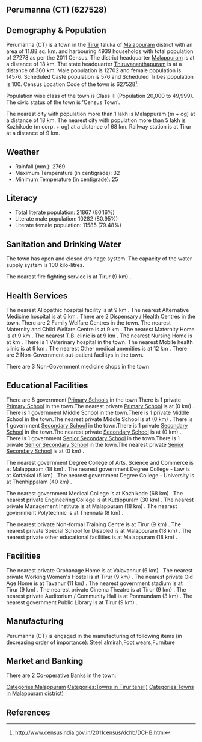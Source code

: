 {{Infobox settlement
| name=Perumanna (CT)
| native_name=
| native_name_lang=
| other_name=
| nickname=
| settlement_type=Town
| image_skyline=
| image_alt=
| image_caption=
| pushpin_map=India Kerala
| pushpin_label_position=right
| pushpin_map_alt=
| pushpin_map_caption=Location in Kerala, India
| latd=
| latm=
| lats=
| latNS=
| longd=
| longm=
| longs=
| longEW=
| coordinates_display=inline,title
| subdivision_type=Country
| subdivision_name={{flag|India}}
| subdivision_type1=[[States and territories of India|State]]
| subdivision_name1=Kerala 
| subdivision_type2=[[List of districts of India|District]]
| subdivision_name2=Malappuram
| subdivision_type3=Tahsil
| subdivision_name3=Tirur
| website=
| established_title=<!-- Established -->
| established_date=
| founder=
| named_for=
| government_type=
| governing_body=
| unit_pref=Metric
| area_footnotes=
| area_rank=
| area_total_km2=11.88
| elevation_footnotes=
| elevation_m=
| population_total=27278
| population_as_of=2011
| population_rank=
| population_density_km2=2296
| population_demonym=
| population_footnotes=
| demographics_type1=Languages=
| demographics1_title1=Official=
| demographics1_info1=[[Malayalam language|Malayalam]]
| timezone1=[[Indian Standard Time|IST]]
| utc_offset1==+5:30
| postal_code_type=[[Postal Index Number|PIN]]
| postal_code=
| area_code_type=Telephone code
| area_code=
| registration_plate=
| blank1_name_sec1=Nearest city
| blank1_info_sec1=[[Malappuram (m + og)]]
| blank2_name_sec1=[[Human sex ratio|Sex ratio]]
| blank2_info_sec1=1147
| blank3_name_sec1=Literacy
| blank3_info_sec1=80.16%
| blank1_name_sec2=[[2011 Census of India|2011 census]] code
| blank1_info_sec2=627528
| footnotes=
}}

== Perumanna (CT) (627528) ==

== Demography & Population ==

Perumanna (CT) is a town in the [[Tirur]] taluka of [[Malappuram]] district with an area of 11.88 sq. km. and harbouring 4939 households with total population of 27278 as per the 2011 Census. The district headquarter [[Malappuram]] is at a distance of 18 km. The state headquarter [[Thiruvananthapuram]] is at a distance of 360 km. Male population is 12702 and female population is 14576. Scheduled Caste population is 576 and Scheduled Tribes population is 100. Census Location Code of the town is 627528<ref>http://www.censusindia.gov.in/2011census/dchb/DCHB.html</ref>.

Population wise class of the town is Class III (Population 20,000 to 49,999).
The civic status of the town is 'Census Town'.

The nearest city with population more than 1 lakh is Malappuram (m + og) at a distance of 18 km. The nearest city with population more than 5 lakh is Kozhikode (m corp. + og) at a distance of 68 km. Railway station is at Tirur at a distance of 9 km.


== Weather ==  
* Rainfall (mm.): 2769 
* Maximum Temperature (in centigrade): 32
* Minimum Temperature (in centigrade): 25


== Literacy ==  
* Total literate population: 21867 (80.16%)
* Literate male population: 10282 (80.95%)
* Literate female population: 11585 (79.48%)


== Sanitation and Drinking Water ==  
The town has open and closed drainage system.
The capacity of the water supply system is 100 kilo-litres.

The nearest fire fighting service is at Tirur (9 km) .


== Health Services ==
The nearest Allopathic hospital facility is at 9 km .
The nearest Alternative Medicine hospital is at 6 km .
There are 2 Dispensary / Health Centres in the town.
There are 2 Family Welfare Centres in the town.
The nearest Maternity and Child Welfare Centre is at 9 km .
The nearest Maternity Home is at 9 km .
The nearest T.B. clinic is at 9 km .
The nearest Nursing Home is at  km .
There is 1 Veterinary hospital in the town.
The nearest Mobile health clinic is at 9 km .
The nearest Other medical amenities is at 12 km .
There are 2 Non-Government out-patient facilitys in the town.


There are 3 Non-Government medicine shops in the town.


== Educational Facilities ==
There are 8 government [[Primary School]]s in the town.There is 1 private [[Primary School]] in the town.The nearest private [[Primary School]] is at  (0 km) .
There is 1 government Middle School in the town.There is 1 private Middle School in the town.The nearest private Middle School is at  (0 km) .
There is 1 government [[Secondary School]] in the town.There is 1 private [[Secondary School]] in the town.The nearest private [[Secondary School]] is at  (0 km) .
There is 1 government [[Senior Secondary School]] in the town.There is 1 private [[Senior Secondary School]] in the town.The nearest private [[Senior Secondary School]] is at  (0 km) .
 
 
 
 
 
The nearest government Degree College of Arts, Science and Commerce is at Malappuram (18 km) .
The nearest government Degree College - Law is at Kottakkal  (5 km) .
The nearest government Degree College - University is at Thenhippalam (40 km) .
 
The nearest government Medical College is at Kozhikode (68 km) .
The nearest private Engineering College is at Kuttippuram (30 km) .
The nearest private Management Institute is at Malappuram (18 km) .
The nearest government Polytechnic is at Thennala (8 km) .
 
The nearest private Non-formal Training Centre is at Tirur (9 km) .
The nearest private Special School for Disabled is at Malappuram (18 km) .
The nearest private other educational facilities is at Malappuram (18 km) .


== Facilities ==
The nearest private Orphanage Home is at Valavannur (6 km) .
The nearest private Working Women's Hostel is at Tirur (9 km) .
The nearest private Old Age Home is at Tavanur (11 km) .
The nearest government stadium is at Tirur (9 km) .
The nearest private Cinema Theatre is at Tirur (9 km) .
The nearest private Auditorium / Community Hall is at Ponmundam (3 km) .
The nearest government Public Library is at Tirur (9 km) .


== Manufacturing ==
Perumanna (CT) is engaged in the manufacturing of following items (in decreasing order of importance): Steel almirah,Foot wears,Furniture


== Market and Banking ==


There are 2 [[Co-operative Bank]]s in the town.




[[Categories:Malappuram]]
[[Categories:Towns in Tirur tehsil)]]
[[Categories:Towns in Malappuram district)]]


== References ==
{{Reflist}}


